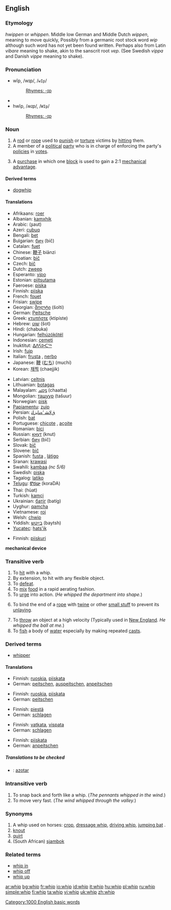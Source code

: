 ==English==

===Etymology===
{{ME.}} ''hwippen'' or ''whippen''. Middle low German and Middle Dutch ''wippen'', meaning to move quickly, Possibly from a germanic root stock word ''wip'' although such word has not yet been found written. Perhaps also from Latin ''vibare'' meaning to shake, akin to the sanscrit root ''vep''. (See Swedish ''vippa'' and Danish ''vippe'' meaning to shake).

===Pronunciation===
*wĭp, /wɪp/, /<tt>wIp</tt>/
*:[[Rhymes:English:-ɪp|Rhymes: -ɪp]]
*{{audio|en-us-whip.ogg|Audio (US)}}
*hwĭp, /ʍɪp/, /<tt>WIp</tt>/
*:[[Rhymes:English:-ɪp|Rhymes: -ɪp]]

===Noun===
{{en-noun}}

# A [[rod]] or [[rope]] used to [[punish]] or [[torture]] victims by [[hit]]ting them.
# A member of a [[political]] [[party]] who is in charge of enforcing the party's [[policy|policies]] in [[vote]]s.
# {{nautical}} A [[purchase]] in which one [[block]] is used to gain a 2:1 [[mechanical advantage]].

====Derived terms====
*[[dogwhip]]

====Translations====
{{trans-top|rod}}
*Afrikaans: [[roer]]
*Albanian: [[kamxhik]]
*Arabic: {{ARchar|[[سوط]]}} (ʂaut) {{m}}
*Azeri: [[çubuq]]
*Bengali: [[bet]]
*Bulgarian: [[бич]] (bič) {{m}}
*Catalan: [[fuet]] {{m}}
*Chinese: [[鞭子]]  biānzi
*Croatian: [[bič]] {{m}}
*Czech: [[bič]] {{m}}
*Dutch: [[zweep]]
*Esperanto: [[vipo]]
*Estonian: [[piitsutama]]
*Faeroese: [[píska]]
*Finnish: [[piiska]]
*French: [[fouet]] {{m}}
*Frisian: [[swipe]]
*Georgian: [[შოლტი]] (šolti)
*German: [[Peitsche]] {{f}}
*Greek: [[κτυπήστε]] (ktipíste)
*Hebrew: [[שוט|שׁוֹט]] (šot) {{m}}
*Hindi: (chabuka)
*Hungarian: [[felhúzókötél]]
*Indonesian: [[cemeti]]
*Inuktitut: [[ᐃᐱᕋᐅᑕᖅ]]
*Irish: [[fuip]]
*Italian: [[frusta]] {{f}}, [[nerbo]] {{m}}
*Japanese: [[鞭]] ([[むち]]) (muchi)
*Korean: [[채찍]] (chaejjik)
{{trans-mid}}
*Latvian: [[celtnis]]
*Lithuanian: [[botagas]]
*Malayalam: [[ചാട്ട]] (chaatta)
*Mongolian: [[ташуур]] (tašuur)
*Norwegian: [[pisk]]
*[[Papiamentu]]: [[zuip]]
*Persian: [[ﻕﻻﺸ ‘ﻩﻨﺎﻴﺯﺎﺘ]]
*Polish: [[bat]] {{m}}
*Portuguese: [[chicote]] {{m}}, [[açoite]] {{m}}
*Romanian: [[bici]]
*Russian: [[кнут]] (knut) {{m}}
*Serbian: [[бич]] (bič) {{m}}
*Slovak: [[bič]] {{m}}
*Slovene: [[bič]] {{m}}
*Spanish: [[fusta]] {{f}}, [[látigo]] {{m}}
*Sranan: [[krawasi]]
*Swahili: [[kambaa]] ''(nc 5/6)''
*Swedish: [[piska]] {{f}}
*Tagalog: [[latiko]]
*[[Telugu]]: [[కొరడా]] (koraDA)
*Thai: {{THchar|[[หวด]]}} (hùat)
*Turkish: [[kamçi]]
*Ukrainian: [[батіг]] (batíg) {{m}}
*Uyghur: [[qamcha]]
*Vietnamese: [[roi]]
*Welsh: [[chwip]]
*Yiddish: [[בײַטש]] (baytsh) {{f}}
*[[Yucatec]]: [[hats'ik]]
{{trans-bottom}}

{{trans-top|party policy enforcer}}
*Finnish: [[piiskuri]]
{{trans-bottom}}

'''mechanical device'''

===Transitive verb===
{{rfc-trverb|Transitive verb}}
{{en-verb|whip|p|ing}}

# To [[hit]] with a whip.
# By extension, to hit with any flexible object.
# To [[defeat]].
# To [[mix]] [[food]] in a rapid aerating fashion.
# To [[urge]] into action. (''He whipped the department into shape.'')
# {{nautical}} To bind the end of a [[rope]] with [[twine]] or other [[small stuff]] to prevent its [[unlay]]ing.
# To [[throw]] an object at a high velocity (Typically used in [[New England]]. ''He whipped the ball at me.'')
# To [[fish]] a body of [[water]] especially by making repeated [[cast]]s.

===Derived terms===
*[[whipper]]

====Translations====
{{trans-top|To hit with a whip}}
*Finnish: [[ruoskia]], [[piiskata]]
*German: [[peitschen]], [[auspeitschen]], [[anpeitschen]]
{{trans-mid}}
{{trans-bottom}}

{{trans-top|By extension, to hit with any flexible object}}
*Finnish: [[ruoskia]], [[piiskata]]
*German: [[peitschen]]
{{trans-mid}}
{{trans-bottom}}

{{trans-top|To defeat}}
*Finnish: [[piestä]]
*German: [[schlagen]]
{{trans-mid}}
{{trans-bottom}}

{{trans-top|To mix food in a rapid aerating fashion}}
*Finnish: [[vatkata]], [[vispata]]
*German: [[schlagen]]
{{trans-mid}}
{{trans-bottom}}

{{trans-top|To urge into action}}
*Finnish: [[piiskata]]
*German: [[anpeitschen]]
{{trans-mid}}
{{trans-bottom}}

=====Translations to be checked=====
{{checktrans}}
{{top}}
*{{ttbc|Spanish}}: [[azotar]]
{{mid}}
{{bottom}}

===Intransitive verb===
{{en-verb|whip|p|ing}}

# To snap back and forth like a whip.  (''The pennants whipped in the wind.'')
# To move very fast.  (''The wind whipped through the valley.'')

===Synonyms===
# A whip used on horses: [[crop]], [[dressage whip]], [[driving whip]], [[jumping bat]] .
# [[knout]]
# [[quirt]]
# (South African) [[sjambok]]

===Related terms===
*[[whip in]]
*[[whip off]]
*[[whip up]]

[[Category:1000 English basic words]]

[[ar:whip]]
[[bg:whip]]
[[fr:whip]]
[[io:whip]]
[[id:whip]]
[[it:whip]]
[[hu:whip]]
[[pl:whip]]
[[ru:whip]]
[[simple:whip]]
[[fi:whip]]
[[ta:whip]]
[[vi:whip]]
[[uk:whip]]
[[zh:whip]]